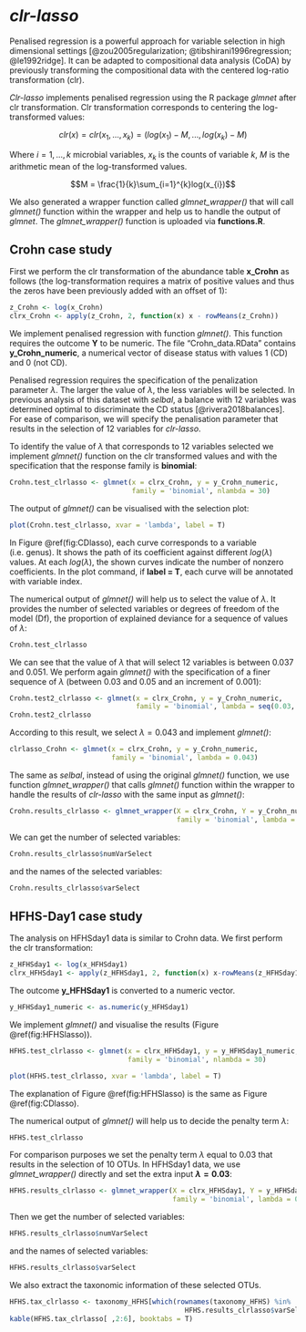 # *clr-lasso* {#clr}

Penalised regression is a powerful approach for variable selection in high dimensional settings [@zou2005regularization; @tibshirani1996regression; @le1992ridge]. It can be adapted to compositional data analysis (CoDA) by previously transforming the compositional data with the centered log-ratio transformation (clr). 

*Clr-lasso* implements penalised regression using the R package *glmnet* after clr transformation. Clr transformation corresponds to centering the log-transformed values: 

$$clr(x) = clr(x_{1},...,x_{k}) = (log(x_{1})-M,...,log(x_{k})-M)$$

Where $i=1,...,k$ microbial variables, $x_{k}$ is the counts of variable $k$, $M$ is the arithmetic mean of the log-transformed values.

$$M = \frac{1}{k}\sum_{i=1}^{k}log(x_{i})$$


We also generated a wrapper function called *glmnet_wrapper()* that will call *glmnet()* function within the wrapper and help us to handle the output of *glmnet*. The *glmnet_wrapper()* function is uploaded via **functions.R**.


## Crohn case study

First we perform the clr transformation of the abundance table **x_Crohn** as follows (the log-transformation requires a matrix of positive values and thus the zeros have been previously added with an offset of 1):  


```r
z_Crohn <- log(x_Crohn)
clrx_Crohn <- apply(z_Crohn, 2, function(x) x - rowMeans(z_Crohn))
```

We implement penalised regression with function *glmnet()*. This function requires the outcome **Y** to be numeric. The file "Crohn_data.RData" contains **y_Crohn_numeric**, a numerical vector of disease status with values 1 (CD) and 0 (not CD). 

Penalised regression requires the specification of the penalization parameter $\lambda$. The larger the value of $\lambda$, the less variables will be selected. In previous analysis of this dataset with *selbal*, a balance with 12 variables was determined optimal to discriminate the CD status [@rivera2018balances]. For ease of comparison, we will specify the penalisation parameter that results in the selection of 12 variables for *clr-lasso*. 

To identify the value of $\lambda$ that corresponds to 12 variables selected we implement *glmnet()* function on the clr transformed values and with the specification that the response family is **binomial**:


```r
Crohn.test_clrlasso <- glmnet(x = clrx_Crohn, y = y_Crohn_numeric, 
                              family = 'binomial', nlambda = 30)
```

The output of *glmnet()* can be visualised with the selection plot:

```r
plot(Crohn.test_clrlasso, xvar = 'lambda', label = T)
```

In Figure \@ref(fig:CDlasso), each curve corresponds to a variable (i.e. genus). It shows the path of its coefficient against different $log(\lambda)$ values. At each $log(\lambda)$, the shown curves indicate the number of nonzero coefficients. In the plot command, if **label = T**, each curve will be annotated with variable index. 

The numerical output of *glmnet()* will help us to select the value of $\lambda$. It provides the number of selected variables or degrees of freedom of the model (Df), the proportion of explained deviance for a sequence of values of $\lambda$:

```r
Crohn.test_clrlasso
```

We can see that the value of $\lambda$ that will select 12 variables is between 0.037 and 0.051. We perform again *glmnet()* with the specification of a finer sequence of $\lambda$ (between 0.03 and 0.05 and an increment of 0.001): 

```r
Crohn.test2_clrlasso <- glmnet(x = clrx_Crohn, y = y_Crohn_numeric, 
                               family = 'binomial', lambda = seq(0.03, 0.05, 0.001))
Crohn.test2_clrlasso
```

According to this result, we select $\lambda = 0.043$ and implement *glmnet()*:

```r
clrlasso_Crohn <- glmnet(x = clrx_Crohn, y = y_Crohn_numeric, 
                         family = 'binomial', lambda = 0.043)
```


The same as *selbal*, instead of using the original *glmnet()* function, we use function *glmnet_wrapper()* that calls *glmnet()* function within the wrapper to handle the results of *clr-lasso* with the same input as *glmnet()*:



```r
Crohn.results_clrlasso <- glmnet_wrapper(X = clrx_Crohn, Y = y_Crohn_numeric, 
                                         family = 'binomial', lambda = 0.043)
```

We can get the number of selected variables:

```r
Crohn.results_clrlasso$numVarSelect
```

and the names of the selected variables:

```r
Crohn.results_clrlasso$varSelect
```


## HFHS-Day1 case study

The analysis on HFHSday1 data is similar to Crohn data. We first perform the clr transformation:

```r
z_HFHSday1 <- log(x_HFHSday1)
clrx_HFHSday1 <- apply(z_HFHSday1, 2, function(x) x-rowMeans(z_HFHSday1))
```

The outcome **y_HFHSday1** is converted to a numeric vector.

```r
y_HFHSday1_numeric <- as.numeric(y_HFHSday1)
```

We implement *glmnet()* and visualise the results (Figure \@ref(fig:HFHSlasso)). 

```r
HFHS.test_clrlasso <- glmnet(x = clrx_HFHSday1, y = y_HFHSday1_numeric, 
                             family = 'binomial', nlambda = 30)
```

```r
plot(HFHS.test_clrlasso, xvar = 'lambda', label = T)
```

The explanation of Figure \@ref(fig:HFHSlasso) is the same as Figure \@ref(fig:CDlasso).

The numerical output of *glmnet()* will help us to decide the penalty term $\lambda$:

```r
HFHS.test_clrlasso
```

For comparison purposes we set the penalty term $\lambda$ equal to 0.03 that results in the selection of 10 OTUs. In HFHSday1 data, we use *glmnet_wrapper()* directly and set the extra input **$\lambda = 0.03$**:

```r
HFHS.results_clrlasso <- glmnet_wrapper(X = clrx_HFHSday1, Y = y_HFHSday1_numeric, 
                                        family = 'binomial', lambda = 0.03) 
```

Then we get the number of selected variables:

```r
HFHS.results_clrlasso$numVarSelect

```

and the names of selected variables:

```r
HFHS.results_clrlasso$varSelect
```

We also extract the taxonomic information of these selected OTUs.

```r
HFHS.tax_clrlasso <- taxonomy_HFHS[which(rownames(taxonomy_HFHS) %in% 
                                           HFHS.results_clrlasso$varSelect), ]
kable(HFHS.tax_clrlasso[ ,2:6], booktabs = T)
```
